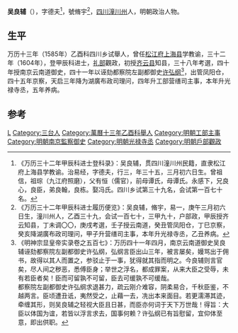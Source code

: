 '''吴良辅'''（{{bd|？||？|catIdx=}}），字德夫<ref>《万历三十二年甲辰科进士登科录》：吴良辅，贯四川潼川州民籍，直隶松江府上海县学教谕。治易经，字德夫，行三，年三十五，三月初六日生。曾祖信，祖琮（九江府照磨），父有恒（儒官），前母谭氏，母谭氏。永感下，兄良心，良臣，弟良翰，良栋。娶冯氏。四川乡试第三十九名，会试第一百七十名。</ref>，號脩宇<ref>《万历三十二年甲辰科进士履历便览》：吴良辅，脩宇，易一，庚午三月初六日生，潼川州人，乙酉三十九，会试一百七十，三甲九十，户部政，甲辰授齐云知县，丁未调〇〇，庚戌考選，壬子授云南道，癸丑管凤阳仓，丁巳京察，癸亥降湖廣布政司理问，甲子升营缮司主事，本年升光禄寺丞，乙丑养病。</ref>，[[四川|四川]][[潼川州|潼川州]]人，明朝政治人物。

== 生平 ==
万历十三年（1585年）乙酉科四川乡试舉人，曾任[[松江府|松江府]][[上海县|上海县]]学教谕，三十二年（1604年），登甲辰科进士，[[礼部|礼部]]觀政，初授[[齐云县|齐云县]]知县，三十八年考選，四十年授南京云南道御史，四十一年以诬劾都察院左副都御史[[许弘纲|许弘纲]]<ref>《明神宗显皇帝实录卷之五百七》：万历四十一年四月，南京云南道御史吴良辅诬劾都察院左副都御史许弘纲，弘纲言臣出山三年，被言屡矣，嫚骂出于佣书，故得以其人而置之，参驳止于一事，犹得就其指而明之。今良辅则言官矣，尽人间之秽恶，悉傅臣身；举世之浮名，都成罪案，从来大臣之受辱，未有若臣者矣！臣而可留孰不可留，臣去可缓孰不可缓哉。<br>都察院左副都御史许弘纲求退甚力，疏云刚介难容，阴柔易合，千秋臣鉴，不越两言。臣顷遭丑诋，夷然受之，止藉一去，冼出本来面目。若更濡滞其迹，牵缠其形，则吴良辅之轻视大臣且日甚，而臣亦何词于天下万世哉！得旨：大臣以体国为谊，若皆以浮言求去，国事何赖？许弘纲已有旨慰留，宜仰体至意，即出供职。</ref>，出管凤阳仓，四十五年京察，天启三年降为湖廣布政司理问，四年升工部营缮司主事，本年升光禄寺丞，五年养病。

==参考==
{{reflist}}
{{明朝人物小作品}}
{{萬曆三十二年甲辰科殿試金榜}}
{{DEFAULTSORT:}}
[[Category:吴姓|L]]
[[Category:三台人|Category:三台人]]
[[Category:萬曆十三年乙酉科舉人|Category:萬曆十三年乙酉科舉人]]
[[Category:明朝工部主事|Category:明朝工部主事]]
[[Category:明朝南京監察御史|Category:明朝南京監察御史]]
[[Category:明朝光禄寺丞|Category:明朝光禄寺丞]]
[[Category:明朝戶部觀政|Category:明朝戶部觀政]]